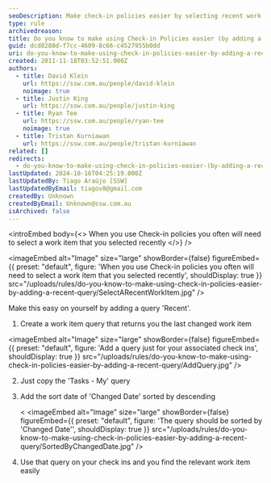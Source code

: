 ```yaml
---
seoDescription: Make check-in policies easier by selecting recent work items using a "Recent" query that returns the last changed work item.
type: rule
archivedreason:
title: Do you know to make using Check-in Policies easier (by adding a 'Recent' Query)?
guid: dcd8280d-f7cc-4609-8c66-c4527955b0dd
uri: do-you-know-to-make-using-check-in-policies-easier-by-adding-a-recent-query
created: 2011-11-18T03:52:51.000Z
authors:
  - title: David Klein
    url: https://ssw.com.au/people/david-klein
    noimage: true
  - title: Justin King
    url: https://ssw.com.au/people/justin-king
  - title: Ryan Tee
    url: https://ssw.com.au/people/ryan-tee
    noimage: true
  - title: Tristan Kurniawan
    url: https://ssw.com.au/people/tristan-kurniawan
related: []
redirects:
  - do-you-know-to-make-using-check-in-policies-easier-(by-adding-a-recent-query)
lastUpdated: 2024-10-16T04:25:19.000Z
lastUpdatedBy: Tiago Araújo [SSW]
lastUpdatedByEmail: tiagov8@gmail.com
createdBy: Unknown
createdByEmail: Unknown@ssw.com.au
isArchived: false
---
```


<introEmbed
  body={<>
When you use Check-in policies you often will need to select a work item that you selected recently
  </>}
/>

<imageEmbed
  alt="Image"
  size="large"
  showBorder={false}
  figureEmbed={{
    preset: "default",
    figure: 'When you use Check-in policies you often will need to select a work item that you selected recently',
    shouldDisplay: true
  }}
  src="/uploads/rules/do-you-know-to-make-using-check-in-policies-easier-by-adding-a-recent-query/SelectARecentWorkItem.jpg"
/>

Make this easy on yourself by adding a query 'Recent'.

1. Create a work item query that returns you the last changed work item

   
<imageEmbed
  alt="Image"
  size="large"
  showBorder={false}
  figureEmbed={{
    preset: "default",
    figure: 'Add a query just for your associated check ins',
    shouldDisplay: true
  }}
  src="/uploads/rules/do-you-know-to-make-using-check-in-policies-easier-by-adding-a-recent-query/AddQuery.jpg"
/>

2. Just copy the 'Tasks - My' query
3. Add the sort date of 'Changed Date' sorted by descending

   <
<imageEmbed
  alt="Image"
  size="large"
  showBorder={false}
  figureEmbed={{
    preset: "default",
    figure: 'The query should be sorted by \'Changed Date\'',
    shouldDisplay: true
  }}
  src="/uploads/rules/do-you-know-to-make-using-check-in-policies-easier-by-adding-a-recent-query/SortedByChangedDate.jpg"
/>

4. Use that query on your check ins and you find the relevant work item easily
